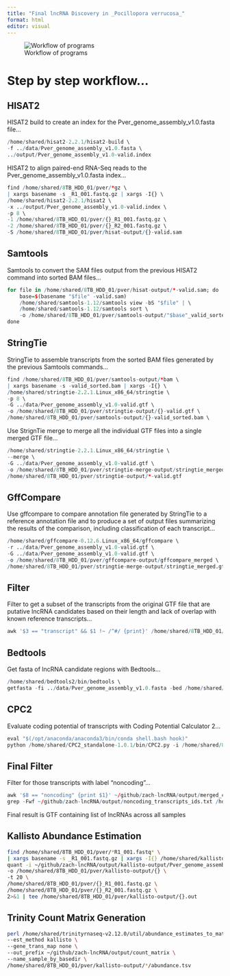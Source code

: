 ```yaml
---
title: "Final lncRNA Discovery in _Pocillopora verrucosa_"
format: html
editor: visual
---
```


![Workflow of programs](https://github.com/zbengt/zbengt.github.io/blob/master/assets/img/lncRNA-disc.png?raw=true)

# Step by step workflow...

## HISAT2

HISAT2 build to create an index for the Pver_genome_assembly_v1.0.fasta file...

```r
/home/shared/hisat2-2.2.1/hisat2-build \
-f ../data/Pver_genome_assembly_v1.0.fasta \
../output/Pver_genome_assembly_v1.0-valid.index

```

HISAT2 to align paired-end RNA-Seq reads to the Pver_genome_assembly_v1.0.fasta index...

```r
find /home/shared/8TB_HDD_01/pver/*gz \
| xargs basename -s _R1_001.fastq.gz | xargs -I{} \
/home/shared/hisat2-2.2.1/hisat2 \
-x ../output/Pver_genome_assembly_v1.0-valid.index \
-p 8 \
-1 /home/shared/8TB_HDD_01/pver/{}_R1_001.fastq.gz \
-2 /home/shared/8TB_HDD_01/pver/{}_R2_001.fastq.gz \
-S /home/shared/8TB_HDD_01/pver/hisat-output/{}-valid.sam
```

## Samtools

Samtools to convert the SAM files output from the previous HISAT2 command into sorted BAM files...

```r
for file in /home/shared/8TB_HDD_01/pver/hisat-output/*-valid.sam; do
    base=$(basename "$file" -valid.sam)
    /home/shared/samtools-1.12/samtools view -bS "$file" | \
    /home/shared/samtools-1.12/samtools sort \
    -o /home/shared/8TB_HDD_01/pver/samtools-output/"$base"_valid_sorted.bam
done
```

## StringTie

StringTie to assemble transcripts from the sorted BAM files generated by the previous Samtools commands...

```r
find /home/shared/8TB_HDD_01/pver/samtools-output/*bam \
| xargs basename -s -valid_sorted.bam | xargs -I{} \
/home/shared/stringtie-2.2.1.Linux_x86_64/stringtie \
-p 8 \
-G ../data/Pver_genome_assembly_v1.0-valid.gtf \
-o /home/shared/8TB_HDD_01/pver/stringtie-output/{}-valid.gtf \
/home/shared/8TB_HDD_01/pver/samtools-output/{}-valid_sorted.bam \
```

Use StrignTie merge to merge all the individual GTF files into a single merged GTF file...

```r
/home/shared/stringtie-2.2.1.Linux_x86_64/stringtie \
--merge \
-G ../data/Pver_genome_assembly_v1.0-valid.gtf \
-o /home/shared/8TB_HDD_01/pver/stringtie-merge-output/stringtie_merged.gtf \
/home/shared/8TB_HDD_01/pver/stringtie-output/*-valid.gtf
```

## GffCompare

Use gffcompare to compare annotation file generated by StringTie to a reference annotation file and to produce a set of output files summarizing the results of the comparison, including classification of each transcript...

```r
/home/shared/gffcompare-0.12.6.Linux_x86_64/gffcompare \
-r ../data/Pver_genome_assembly_v1.0-valid.gtf \
-G ../data/Pver_genome_assembly_v1.0-valid.gtf \
-o /home/shared/8TB_HDD_01/pver/gffcompare-output/gffcompare_merged \
/home/shared/8TB_HDD_01/pver/stringtie-merge-output/stringtie_merged.gtf \
```

## Filter

Filter to get a subset of the transcripts from the original GTF file that are putative lncRNA candidates based on their length and lack of overlap with known reference transcripts...

```r
awk '$3 == "transcript" && $1 !~ /^#/ {print}' /home/shared/8TB_HDD_01/pver/gffcompare-output/gffcompare_merged.annotated.gtf | grep 'class_code "u"' | awk '$5 - $4 > 199 {print}' > /home/shared/8TB_HDD_01/pver/filter-output/merged_lncRNA_candidates.gtf
```

## Bedtools

Get fasta of lncRNA candidate regions with Bedtools...

```r
/home/shared/bedtools2/bin/bedtools \
getfasta -fi ../data/Pver_genome_assembly_v1.0.fasta -bed /home/shared/8TB_HDD_01/pver/filter-output/merged_lncRNA_candidates.gtf -fo /home/shared/8TB_HDD_01/pver/bedtools-output/merged_lncRNA_candidates.fasta -name -split


```

## CPC2

Evaluate coding potential of transcripts with Coding Potential Calculator 2...

```r
eval "$(/opt/anaconda/anaconda3/bin/conda shell.bash hook)"
python /home/shared/CPC2_standalone-1.0.1/bin/CPC2.py -i /home/shared/8TB_HDD_01/pver/bedtools-output/merged_lncRNA_candidates.fasta -o ~/github/zach-lncRNA/output/merged_cpc2_results
```

## Final Filter

Filter for those transcripts with label "noncoding"...

```r
awk '$8 == "noncoding" {print $1}' ~/github/zach-lncRNA/output/merged_cpc2_results.txt > ~/github/zach-lncRNA/output/noncoding_transcripts_ids.txt
grep -Fwf ~/github/zach-lncRNA/output/noncoding_transcripts_ids.txt /home/shared/8TB_HDD_01/pver/bedtools-output/merged_lncRNA_candidates.fasta > ~/github/zach-lncRNA/output/merged_final_lncRNAs.gtf
```

Final result is GTF containing list of lncRNAs across all samples

## Kallisto Abundance Estimation

```bash
find /home/shared/8TB_HDD_01/pver/*R1_001.fastq* \
| xargs basename -s _R1_001.fastq.gz | xargs -I{} /home/shared/kallisto/kallisto \
quant -i ~/github/zach-lncRNA/output/kallisto-output/Pver_genome_assembly_v1.0.index \
-o /home/shared/8TB_HDD_01/pver/kallisto-output/{} \
-t 20 \
/home/shared/8TB_HDD_01/pver/{}_R1_001.fastq.gz \
/home/shared/8TB_HDD_01/pver/{}_R2_001.fastq.gz \
2>&1 | tee /home/shared/8TB_HDD_01/pver/kallisto-output/{}.out
```

## Trinity Count Matrix Generation

```bash
perl /home/shared/trinityrnaseq-v2.12.0/util/abundance_estimates_to_matrix.pl \
--est_method kallisto \
--gene_trans_map none \
--out_prefix ~/github/zach-lncRNA/output/count_matrix \
--name_sample_by_basedir \
/home/shared/8TB_HDD_01/pver/kallisto-output/*/abundance.tsv
```
